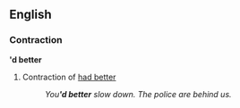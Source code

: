 ==English==

===Contraction===
''''d better'''

# Contraction of [[had better]]
#:''You''''d better''' slow down. The police are behind us.''
<!--Reasons for this entry. 1. Had better is very rarely used in it's full form. 2. Easily misunderstood as contraction of "would better" .. Algrif -->